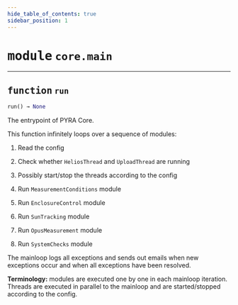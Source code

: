 ```yaml
---
hide_table_of_contents: true
sidebar_position: 1
---
```


<!-- markdownlint-disable -->

# <kbd>module</kbd> `core.main`





---

## <kbd>function</kbd> `run`

```python
run() → None
```

The entrypoint of PYRA Core. 

This function infinitely loops over a sequence of modules: 

1. Read the config 

2. Check whether `HeliosThread` and `UploadThread` are running 

3. Possibly start/stop the threads according to the config 

4. Run `MeasurementConditions` module 

5. Run `EnclosureControl` module 

6. Run `SunTracking` module 

7. Run `OpusMeasurement` module 

8. Run `SystemChecks` module 

The mainloop logs all exceptions and sends out emails when new exceptions occur and when all exceptions have been resolved. 

**Terminology:** modules are executed one by one in each mainloop iteration. Threads are executed in parallel to the mainloop and are started/stopped according to the config. 


